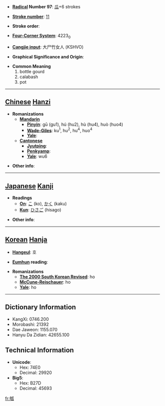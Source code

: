 * '''[[Wiktionary:Chinese radical index| Radical]] Number 97''': [[Wiktionary:Chinese radical index 瓜|瓜]]+6 strokes

* '''[[Wiktionary:Chinese total strokes index|Stroke number]]''': [[Wiktionary:Chinese total strokes index 11|11]]

* '''Stroke order''': 

* '''[[Wiktionary:Chinese four corner index|Four-Corner System]]''': 4223<sub>0</sub>

* '''[[Wiktionary:Chinese Cangjie index|Cangjie input]]''': 大尸竹女人 (KSHVO)

* '''Graphical Significance and Origin''': 

* '''Common Meaning'''
*#bottle gourd
*# calabash
*# pot


----

== [[Chinese]] [[Hanzi]] ==

* '''Romanizations'''
** '''[[Mandarin]]'''
*** '''[[Pinyin]]''': gū (gu1), hú (hu2), hù (hu4), huò (huo4)
*** '''[[Wade-Giles]]''': ku<sup>1</sup>, hu<sup>2</sup>, hu<sup>4</sup>, huo<sup>4</sup>
*** '''[[Yale]]''': 
** '''[[Cantonese]]'''
*** '''[[Jyutping]]''':
*** '''[[Penkyamp]]''': 
*** '''[[Yale]]''': wu6

* '''Other info''': 

----

== [[Japanese]] [[Kanji]] ==

* '''Readings'''
** '''[[On]]''': [[こ]] (ko), [[かく]] (kaku)
** '''[[Kun]]''': [[ひさご]] (hisago)

* '''Other info''':  

----

== [[Korean]] [[Hanja]] ==

* '''[[Hangeul]]''': 호

* '''[[Eumhun]] reading''': 

* '''Romanizations'''
** '''[[The 2000 South Korean Revised Romanization|The 2000 South Korean Revised]]''': ho
** '''[[McCune-Reischauer]]''': ho
** '''[[Yale]]''': ho

----

== Dictionary Information ==

* KangXi: 0746.200
* Morobashi: 21392
* Dae Jaweon: 1155.070
* Hanyu Da Zidian: 42655.100

== Technical Information ==

* '''Unicode''':
** Hex: 74E0
** Decimal: 29920
* '''Big5''':
** Hex: B27D
** Decimal: 45693

[[fr:瓠]]